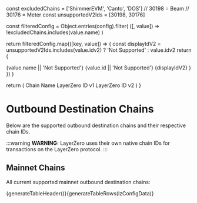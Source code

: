 
const excludedChains = ['ShimmerEVM', 'Canto', 'DOS']
// 30198 = Beam
// 30176 = Meter
const unsupportedV2Ids = [30198, 30176]

const filteredConfig = Object.entries(config).filter(
([, value]) => !excludedChains.includes(value.name)
)

return filteredConfig.map(([key, value]) => {
const displayIdV2 = unsupportedV2Ids.includes(value.idv2) ? 'Not Supported' : value.idv2
return (

<tr key={key}>
  <td className="whitespace-nowrap capitalize">{value.name || 'Not Supported'}</td>
  <td className="whitespace-nowrap capitalize">{value.id || 'Not Supported'}</td>
  <td className="whitespace-nowrap capitalize">{displayIdV2}</td>
</tr>
) }) }

  return (
    <tr>
      <th>Chain Name</th>
      <th>LayerZero ID v1</th>
      <th>LayerZero ID v2</th>
    </tr>
  )
}

# Outbound Destination Chains

Below are the supported outbound destination chains and their respective chain IDs.

:::warning
**WARNING:** LayerZero uses their own native chain IDs for transactions on the LayerZero protocol.
:::

## Mainnet Chains

All current supported mainnet outbound destination chains:

<table>
  <thead>{generateTableHeader()}</thead>
  <tbody>{generateTableRows(lzConfigData)}</tbody>
</table>
